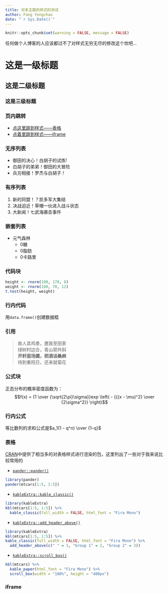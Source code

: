 ```yaml
---
title: 对本主题的样式的测试
author: Fang Yongchao
date: "`r Sys.Date()`"
---
```


```r
knitr::opts_chunk$set(warning = FALSE, message = FALSE)
```

任何做个人博客的人应该都过不了对样式无穷无尽的修改这个坎吧...

# 这是一级标题

## 这是二级标题

### 这是三级标题

### 页内跳转

- [点这里跳到样式——表格](#表格)
- [点着里跳到样式——iframe](#iframe)

### 无序列表

- 御田的决心！白胡子的试炼!
- 白胡子的弟弟！御田的大冒险
- 兵刃相接！罗杰与白胡子！

### 有序列表

1. 新的同盟！？凯多军大集结
1. 决战迫近！草帽一伙进入战斗状态
1. 大新闻！七武海袭击事件

### 嵌套列表

- 元气森林
  - 0糖
  - 0脂肪
  - 0卡路里

### 代码块

```r
height <- rnorm(100, 170, 8)
weight <- rnorm(100, 70, 12)
t.test(height, weight)
```

### 行内代码

用`data.frame()`创建数据框

### 引用

> 故人具鸡黍，邀我至田家  
> 绿树村边合，青山郭外斜  
> **开轩面场圃，把酒话桑麻**  
> 待到重阳日，还来就菊花

### 公式块

正态分布的概率密度函数为：
$$f(x) = {1 \over {\sqrt{2\pi}\sigma}}exp \left( - {{(x - \mu)^2} \over {2\sigma^2}}  \right)$$

### 行内公式

等比数列的求和公式是$a_1(1 - q^n) \over {1-q}$

### 表格

[CRAN](https://mirrors.tuna.tsinghua.edu.cn/CRAN/web/packages/available_packages_by_date.html)中提供了相当多的对表格样式进行渲染的包，这里列出了一些对于我来说比较常用的

- [`pander::pander()`](http://rapporter.github.io/pander/)
```r
library(pander)
pander(mtcars[1:5, 1:5])
```

- [`kableExtra::kable_classic()`](http://haozhu233.github.io/kableExtra/awesome_table_in_html.html#Alternative_themes)
```r
library(kableExtra)
kbl(mtcars[1:5, 1:5]) %>%
  kable_classic(full_width = FALSE, html_font = "Fira Mono")
```

- [`kableExtra::add_header_above()`](http://haozhu233.github.io/kableExtra/awesome_table_in_html.html#Add_header_rows_to_group_columns)
```r
library(kableExtra)
kbl(mtcars[1:5, 1:5]) %>% 
kable_classic(full_width = FALSE, html_font = "Fira Mono") %>%
  add_header_above(c(" " = 1, "Group 1" = 2, "Group 2" = 3))
```

- [`kableExtra::scroll_box()`](http://haozhu233.github.io/kableExtra/awesome_table_in_html.html#Scroll_box)
```r
kbl(mtcars) %>%
  kable_paper(html_font = "Fira Mono") %>%
  scroll_box(width = "100%", height = "400px")
```

### iframe